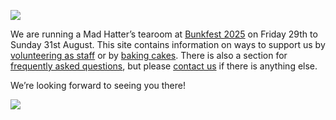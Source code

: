 ![](pictures/banner_bunkfest.png){fig-align="center" fig-alt="Girlguiding Wallingford District and Bunkfest 2025 logos"}

We are running a Mad Hatter's tearoom at [Bunkfest 2025](https://bunkfest.co.uk/) on Friday 29th to Sunday 31st August. This site contains
information on ways to support us by [volunteering as staff](staffing.qmd) or by
[baking cakes](recipes.qmd). There is also a section for 
[frequently asked questions](faq.qmd), but please [contact us](contact.qmd) if there is 
anything else.

We're looking forward to seeing you there!

![](pictures/mad_hatter_tearoom.png){fig-align="center" fig-alt="table with tearoom crockery, girlguiding badges and Alice in Wonderland references."}